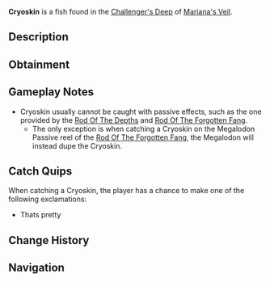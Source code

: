 {{FishInfobox
|image          = Cryoskin.png
|rarity         = Common
|sea            = First Sea
|location       = [[Challenger's Deep]]
|sublocation    = 
|sources        = Fishing Rod
|nopassive      = 1
|radar_location = 
|prog_speed     = -20
|xp             = 250
|weather        = 
|time           = 
|season         = 
|bait           = 
|base_weight    = 8
|base_value     = 50
|weight_range   = 5
|base_chance    = 10
|base_resil     = 100
}}
'''Cryoskin''' is a {{Rarity|Common}} fish found in the [[Challenger's Deep]] of [[Mariana's Veil]].

== Description ==
{{Description|Cryoskin... Used to craft something?|Bestiary Entry}}

== Obtainment ==
{{Description|Its pretty|Bestiary Hint}}
{{Fish Availability|
Mariana's Veil/Challenger's Deep
|top_rods      = 
Training Rod\189895.47\189895.47;
Fast Rod\162974.16\142110.61;
Fischer's Rod\143693.99\125298.64;
Adventurer's Rod\142900.1\124606.38;
Flimsy Rod\137572.22\137572.22;
Buddy Bond Rod\136745.76\131988.29;
Ethereal Prism Rod\106247.82\111277.02;
No-Life Rod\104961.97\104961.97;
Seraphic Rod\104746.24\104746.24;
Challenger's Rod\95804.7\95804.7;
Rod Of The Forgotten Fang\95438.1\95438.1;
Verdant Shear Rod\89298.18\89298.18;
Zeus Rod\89005.15\89005.15;
Rod Of The Depths\86866.66\86866.66;
Blazebringer Rod\84156.77\84156.77;
Depthseeker Rod\81542.23\81542.23;
Rod Of The Exalted One\81437.49\81437.49;
Avalanche Rod\73293.74\73293.74;
Free Spirit Rod\72948.88\72948.88;
Trident Rod\72525.83\72525.83;
Volcanic Rod\67646.36\67646.36;
Steady Rod\18879.88\18879.88
|recommended   = Training Rod
}}

== Gameplay Notes ==
* Cryoskin usually cannot be caught with passive effects, such as the one provided by the [[Rod Of The Depths]] and [[Rod Of The Forgotten Fang]].
** The only exception is when catching a Cryoskin on the Megalodon Passive reel of the [[Rod Of The Forgotten Fang]], the Megalodon will instead dupe the Cryoskin.

== Catch Quips ==
When catching a Cryoskin, the player has a chance to make one of the following exclamations:
* Thats pretty

== Change History ==
{{Change History|{{subst:Current Version}}}}

== Navigation ==
{{Fish Navbox|Challenger's Deep}}